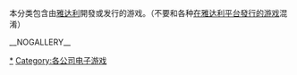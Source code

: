 本分类包含由[[雅达利|雅达利]]開發或发行的游戏。（不要和各种[[:Category:雅达利平台游戏|在雅达利平台發行的游戏]]混淆）

{{DEFAULTSORT:Atari}}
[[Category:雅达利|*]]
[[Category:各公司电子游戏|Category:各公司电子游戏]]

__NOGALLERY__
